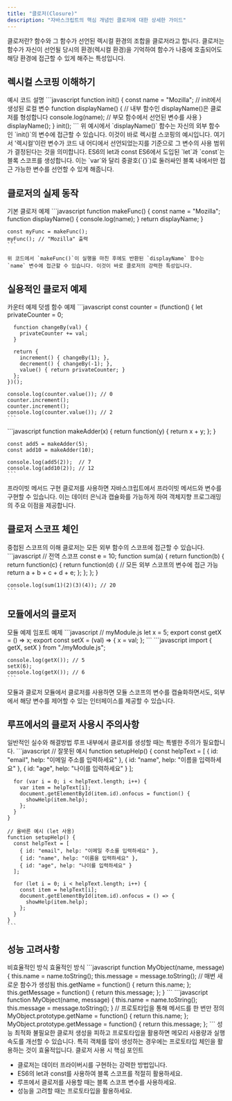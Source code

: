 ```yaml
---
title: "클로저(Closure)"
description: "자바스크립트의 핵심 개념인 클로저에 대한 상세한 가이드"
---
```



<Card className="mb-6">
  <CardHeader>
    <CardTitle>클로저란?</CardTitle>
    <CardDescription>
      함수와 그 함수가 선언된 렉시컬 환경의 조합을 클로저라고 합니다.
    </CardDescription>
  </CardHeader>
  <CardContent>
    클로저는 함수가 자신이 선언될 당시의 환경(렉시컬 환경)을 기억하여 함수가 나중에 호출되어도 
    해당 환경에 접근할 수 있게 해주는 특성입니다.
  </CardContent>
</Card>

## 렉시컬 스코핑 이해하기

<Tabs defaultValue="example" className="w-full">
  <TabsList>
    <TabsTrigger value="example">예시 코드</TabsTrigger>
    <TabsTrigger value="explanation">설명</TabsTrigger>
  </TabsList>
  <TabsContent value="example">
    ```javascript
    function init() {
      const name = "Mozilla"; // init에서 생성된 로컬 변수
      function displayName() {
        // 내부 함수인 displayName()은 클로저를 형성합니다
        console.log(name); // 부모 함수에서 선언된 변수를 사용
      }
      displayName();
    }
    init();
    ```
  </TabsContent>
  <TabsContent value="explanation">
    <Card>
      <CardContent className="pt-6">
        위 예시에서 `displayName()` 함수는 자신의 외부 함수인 `init()`의 변수에 접근할 수 있습니다.
        이것이 바로 렉시컬 스코핑의 예시입니다. 여기서 '렉시컬'이란 변수가 코드 내 어디에서 
        선언되었는지를 기준으로 그 변수의 사용 범위가 결정된다는 것을 의미합니다.
      </CardContent>
    </Card>
  </TabsContent>
</Tabs>

<Alert className="mt-6">
  <AlertTitle>ES6의 let과 const</AlertTitle>
  <AlertDescription>
    ES6에서 도입된 `let`과 `const`는 블록 스코프를 생성합니다. 이는 `var`와 달리 
    중괄호(`{}`)로 둘러싸인 블록 내에서만 접근 가능한 변수를 선언할 수 있게 해줍니다.
  </AlertDescription>
</Alert>

## 클로저의 실제 동작

<Card className="mb-6">
  <CardHeader>
    <CardTitle>기본 클로저 예제</CardTitle>
  </CardHeader>
  <CardContent>
    ```javascript
    function makeFunc() {
      const name = "Mozilla";
      function displayName() {
        console.log(name);
      }
      return displayName;
    }

    const myFunc = makeFunc();
    myFunc(); // "Mozilla" 출력
    ```
    
    위 코드에서 `makeFunc()`이 실행을 마친 후에도 반환된 `displayName` 함수는 
    `name` 변수에 접근할 수 있습니다. 이것이 바로 클로저의 강력한 특성입니다.
  </CardContent>
</Card>

## 실용적인 클로저 예제

<Tabs defaultValue="counter" className="w-full">
  <TabsList>
    <TabsTrigger value="counter">카운터 예제</TabsTrigger>
    <TabsTrigger value="adder">덧셈 함수 예제</TabsTrigger>
  </TabsList>
  <TabsContent value="counter">
    ```javascript
    const counter = (function() {
      let privateCounter = 0;
      
      function changeBy(val) {
        privateCounter += val;
      }

      return {
        increment() { changeBy(1); },
        decrement() { changeBy(-1); },
        value() { return privateCounter; }
      };
    })();

    console.log(counter.value()); // 0
    counter.increment();
    counter.increment();
    console.log(counter.value()); // 2
    ```
  </TabsContent>
  <TabsContent value="adder">
    ```javascript
    function makeAdder(x) {
      return function(y) {
        return x + y;
      };
    }

    const add5 = makeAdder(5);
    const add10 = makeAdder(10);

    console.log(add5(2));  // 7
    console.log(add10(2)); // 12
    ```
  </TabsContent>
</Tabs>

<Alert className="mt-6">
  <AlertTitle>프라이빗 메서드 구현</AlertTitle>
  <AlertDescription>
    클로저를 사용하면 자바스크립트에서 프라이빗 메서드와 변수를 구현할 수 있습니다. 
    이는 데이터 은닉과 캡슐화를 가능하게 하여 객체지향 프로그래밍의 주요 이점을 제공합니다.
  </AlertDescription>
</Alert>

## 클로저 스코프 체인

<Card className="mb-6">
  <CardHeader>
    <CardTitle>중첩된 스코프의 이해</CardTitle>
    <CardDescription>
      클로저는 모든 외부 함수의 스코프에 접근할 수 있습니다.
    </CardDescription>
  </CardHeader>
  <CardContent>
    ```javascript
    // 전역 스코프
    const e = 10;
    function sum(a) {
      return function(b) {
        return function(c) {
          return function(d) {
            // 모든 외부 스코프의 변수에 접근 가능
            return a + b + c + d + e;
          };
        };
      };
    }

    console.log(sum(1)(2)(3)(4)); // 20
    ```
  </CardContent>
</Card>

## 모듈에서의 클로저

<Tabs defaultValue="module" className="w-full">
  <TabsList>
    <TabsTrigger value="module">모듈 예제</TabsTrigger>
    <TabsTrigger value="import">임포트 예제</TabsTrigger>
  </TabsList>
  <TabsContent value="module">
    ```javascript
    // myModule.js
    let x = 5;
    export const getX = () => x;
    export const setX = (val) => {
      x = val;
    };
    ```
  </TabsContent>
  <TabsContent value="import">
    ```javascript
    import { getX, setX } from "./myModule.js";

    console.log(getX()); // 5
    setX(6);
    console.log(getX()); // 6
    ```
  </TabsContent>
</Tabs>

<Alert className="mt-6">
  <AlertTitle>모듈과 클로저</AlertTitle>
  <AlertDescription>
    모듈에서 클로저를 사용하면 모듈 스코프의 변수를 캡슐화하면서도, 
    외부에서 해당 변수를 제어할 수 있는 인터페이스를 제공할 수 있습니다.
  </AlertDescription>
</Alert>

## 루프에서의 클로저 사용시 주의사항

<Card className="mb-6">
  <CardHeader>
    <CardTitle>일반적인 실수와 해결방법</CardTitle>
    <CardDescription>
      루프 내부에서 클로저를 생성할 때는 특별한 주의가 필요합니다.
    </CardDescription>
  </CardHeader>
  <CardContent>
    ```javascript
    // 잘못된 예시
    function setupHelp() {
      const helpText = [
        { id: "email", help: "이메일 주소를 입력하세요" },
        { id: "name", help: "이름을 입력하세요" },
        { id: "age", help: "나이를 입력하세요" }
      ];

      for (var i = 0; i < helpText.length; i++) {
        var item = helpText[i];
        document.getElementById(item.id).onfocus = function() {
          showHelp(item.help);
        };
      }
    }

    // 올바른 예시 (let 사용)
    function setupHelp() {
      const helpText = [
        { id: "email", help: "이메일 주소를 입력하세요" },
        { id: "name", help: "이름을 입력하세요" },
        { id: "age", help: "나이를 입력하세요" }
      ];

      for (let i = 0; i < helpText.length; i++) {
        const item = helpText[i];
        document.getElementById(item.id).onfocus = () => {
          showHelp(item.help);
        };
      }
    }
    ```
  </CardContent>
</Card>

## 성능 고려사항

<Tabs defaultValue="bad" className="w-full">
  <TabsList>
    <TabsTrigger value="bad">비효율적인 방식</TabsTrigger>
    <TabsTrigger value="good">효율적인 방식</TabsTrigger>
  </TabsList>
  <TabsContent value="bad">
    ```javascript
    function MyObject(name, message) {
      this.name = name.toString();
      this.message = message.toString();
      // 매번 새로운 함수가 생성됨
      this.getName = function() {
        return this.name;
      };
      this.getMessage = function() {
        return this.message;
      };
    }
    ```
  </TabsContent>
  <TabsContent value="good">
    ```javascript
    function MyObject(name, message) {
      this.name = name.toString();
      this.message = message.toString();
    }
    // 프로토타입을 통해 메서드를 한 번만 정의
    MyObject.prototype.getName = function() {
      return this.name;
    };
    MyObject.prototype.getMessage = function() {
      return this.message;
    };
    ```
  </TabsContent>
</Tabs>

<Alert className="mt-6">
  <AlertTitle>성능 최적화</AlertTitle>
  <AlertDescription>
    불필요한 클로저 생성을 피하고 프로토타입을 활용하면 메모리 사용량과 
    실행 속도를 개선할 수 있습니다. 특히 객체를 많이 생성하는 경우에는 
    프로토타입 체인을 활용하는 것이 효율적입니다.
  </AlertDescription>
</Alert>

<Card className="mt-6">
  <CardHeader>
    <CardTitle>클로저 사용 시 핵심 포인트</CardTitle>
  </CardHeader>
  <CardContent>
    <ul className="list-disc pl-6 space-y-2">
      <li>클로저는 데이터 프라이버시를 구현하는 강력한 방법입니다.</li>
      <li>ES6의 let과 const를 사용하여 블록 스코프를 적절히 활용하세요.</li>
      <li>루프에서 클로저를 사용할 때는 블록 스코프 변수를 사용하세요.</li>
      <li>성능을 고려할 때는 프로토타입을 활용하세요.</li>
    </ul>
  </CardContent>
</Card>